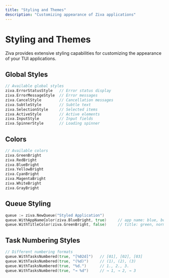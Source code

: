 ```yaml
---
title: "Styling and Themes"
description: "Customizing appearance of Ziva applications"
---
```


# Styling and Themes

Ziva provides extensive styling capabilities for customizing the appearance of your TUI applications.

## Global Styles

```go
// Available global styles
ziva.ErrorStatusStyle   // Error status display
ziva.ErrorMessageStyle  // Error messages
ziva.CancelStyle        // Cancellation messages
ziva.SubtleStyle        // Subtle text
ziva.SelectionStyle     // Selected items
ziva.ActiveStyle        // Active elements
ziva.InputStyle         // Input fields
ziva.SpinnerStyle       // Loading spinner
```

## Colors

```go
// Available colors
ziva.GreenBright
ziva.RedBright
ziva.BlueBright
ziva.YellowBright
ziva.CyanBright
ziva.MagentaBright
ziva.WhiteBright
ziva.GrayBright
```

## Queue Styling

```go
queue := ziva.NewQueue("Styled Application")
queue.WithAppNameColor(ziva.BlueBright, true)     // app name: blue, bold
queue.WithTitleColor(ziva.GreenBright, false)     // title: green, normal
```

## Task Numbering Styles

```go
// Different numbering formats
queue.WithTasksNumbered(true, "[%02d]")   // [01], [02], [03]
queue.WithTasksNumbered(true, "(%d)")     // (1), (2), (3)
queue.WithTasksNumbered(true, "%d.")      // 1., 2., 3.
queue.WithTasksNumbered(true, "→ %d")     // → 1, → 2, → 3
```